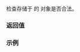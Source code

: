 {{cpp/chrono/month_day_last/title|ok}}
{{cpp/chrono/month_day_last/navbar}}
{{dcl begin}}
{{dcl|since=c++20|1=
constexpr bool ok() const noexcept;
}}
{{dcl end}}

检查存储于 {{c|*this}} 的 {{tt|month}} 对象是否合法。

=== 返回值 ===
{{c|month().ok()}}

===示例===
{{example
|code=
#include &lt;cassert&gt;
#include &lt;chrono&gt;
 
int main()
{
    auto mdl{std::chrono::February/std::chrono::last};
    assert(mdl.ok());
    mdl = {std::chrono::month(42)/std::chrono::last};
    assert(!mdl.ok());
}
}}

{{langlinks|en|es|ja|ru}}